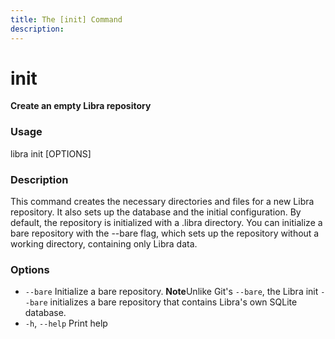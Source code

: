 ```yaml
---
title: The [init] Command
description:
---
```


# init

**Create an empty Libra repository**

### Usage

libra init [OPTIONS]

### Description

This command creates the necessary directories and files for a new Libra repository.
It also sets up the database and the initial configuration.
By default, the repository is initialized with a .libra directory. 
You can initialize a bare repository with the --bare flag, 
which sets up the repository without a working directory, containing only Libra data.

### Options

-   `--bare`
    Initialize a bare repository.
    **Note**Unlike Git's `--bare`, the Libra init `--bare` initializes a bare repository 
    that contains Libra's own SQLite database.  
-   `-h`, `--help` Print help